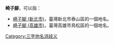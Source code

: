 '''崎子腳'''，可以指：
* [[崎子腳_(新北市)|崎子腳 (新北市)]]，臺灣新北市泰山區的一個地名。
* [[崎子腳_(高雄市)|崎子腳 (高雄市)]]，臺灣高雄市鳥松區的一個地名。
{{disambig}}
[[Category:三字地名消歧义|Category:三字地名消歧义]]